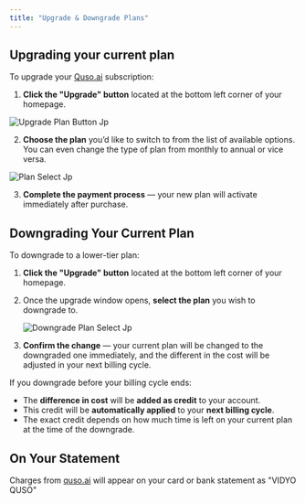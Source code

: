 ```yaml
---
title: "Upgrade & Downgrade Plans"
---
```


## Upgrading your current plan

To upgrade your [Quso.ai](http://Quso.ai) subscription:

1. **Click the "Upgrade" button** located at the bottom left corner of your homepage.

<img
  src="/images/upgrade-plan-button.jpg"
  alt="Upgrade Plan Button Jp"
  title="Upgrade Plan Button Jp"
  className="ml-auto"
/>

2. **Choose the plan** you’d like to switch to from the list of available options. You can even change the type of plan from monthly to annual or vice versa.

![Plan Select Jp](/images/plan-select.jpg)

3. **Complete the payment process** — your new plan will activate immediately after purchase.

## Downgrading Your Current Plan

To downgrade to a lower-tier plan:

1. **Click the "Upgrade" button** located at the bottom left corner of your homepage.
2. Once the upgrade window opens, **select the plan** you wish to downgrade to.

   ![Downgrade Plan Select Jp](/images/downgrade-plan-select.jpg)
3. **Confirm the change** — your current plan will be changed to the downgraded one immediately, and the different in the cost will be adjusted in your next billing cycle.

<Tip>
  If you downgrade before your billing cycle ends:

  - The **difference in cost** will be **added as credit** to your account.
  - This credit will be **automatically applied** to your **next billing cycle**.
  - The exact credit depends on how much time is left on your current plan at the time of the downgrade.
</Tip>

## On Your Statement 

Charges from [quso.ai](http://quso.ai) will appear on your card or bank statement as "VIDYO QUSO"